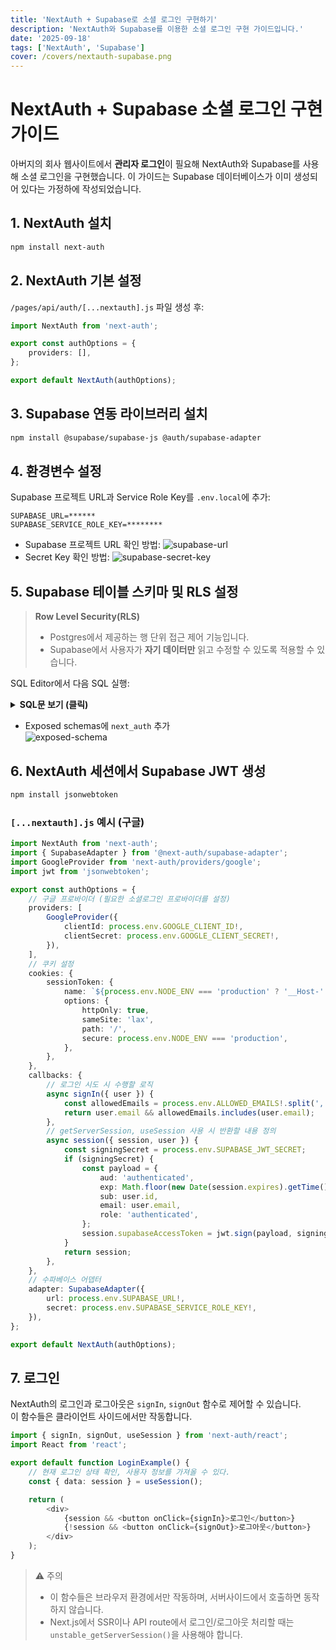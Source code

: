 ```yaml
---
title: 'NextAuth + Supabase로 소셜 로그인 구현하기'
description: 'NextAuth와 Supabase를 이용한 소셜 로그인 구현 가이드입니다.'
date: '2025-09-18'
tags: ['NextAuth', 'Supabase']
cover: /covers/nextauth-supabase.png
---
```


# NextAuth + Supabase 소셜 로그인 구현 가이드

아버지의 회사 웹사이트에서 **관리자 로그인**이 필요해 NextAuth와 Supabase를 사용해 소셜 로그인을 구현했습니다. 이 가이드는 Supabase 데이터베이스가 이미 생성되어 있다는 가정하에 작성되었습니다.

## 1. NextAuth 설치

```bash
npm install next-auth
```

## 2. NextAuth 기본 설정

`/pages/api/auth/[...nextauth].js` 파일 생성 후:

```typescript
import NextAuth from 'next-auth';

export const authOptions = {
    providers: [],
};

export default NextAuth(authOptions);
```

## 3. Supabase 연동 라이브러리 설치

```bash
npm install @supabase/supabase-js @auth/supabase-adapter
```

## 4. 환경변수 설정

Supabase 프로젝트 URL과 Service Role Key를 `.env.local`에 추가:

```
SUPABASE_URL=******
SUPABASE_SERVICE_ROLE_KEY=********
```

-   Supabase 프로젝트 URL 확인 방법:
    ![supabase-url](/images/nextauth-supabase/url.png)
-   Secret Key 확인 방법:
    ![supabase-secret-key](/images/nextauth-supabase/secret.png)

## 5. Supabase 테이블 스키마 및 RLS 설정

> **Row Level Security(RLS)**
>
> -   Postgres에서 제공하는 행 단위 접근 제어 기능입니다.
> -   Supabase에서 사용자가 **자기 데이터만** 읽고 수정할 수 있도록 적용할 수 있습니다.

SQL Editor에서 다음 SQL 실행:

<details>
  <summary>
   <strong style={{textDecoration : "underline"}}>SQL문 보기 (클릭)</strong>
  </summary>

```sql
CREATE SCHEMA next_auth;

GRANT USAGE ON SCHEMA next_auth TO service_role;
GRANT ALL ON SCHEMA next_auth TO postgres;

CREATE TABLE IF NOT EXISTS next_auth.users (
  id uuid NOT NULL DEFAULT uuid_generate_v4(),
  name text,
  email text,
  "emailVerified" timestamp with time zone,
  image text,
  CONSTRAINT users_pkey PRIMARY KEY (id),
  CONSTRAINT email_unique UNIQUE (email)
);

GRANT ALL ON TABLE next_auth.users TO postgres;
GRANT ALL ON TABLE next_auth.users TO service_role;

CREATE FUNCTION next_auth.uid() RETURNS uuid
LANGUAGE sql STABLE AS $$
  select coalesce(
    nullif(current_setting('request.jwt.claim.sub', true), ''),
    (nullif(current_setting('request.jwt.claims', true), '')::jsonb ->> 'sub')
  )::uuid
$$;

CREATE TABLE IF NOT EXISTS next_auth.sessions (
  id uuid NOT NULL DEFAULT uuid_generate_v4(),
  expires timestamp with time zone NOT NULL,
  "sessionToken" text NOT NULL,
  "userId" uuid,
  CONSTRAINT sessions_pkey PRIMARY KEY (id),
  CONSTRAINT sessionToken_unique UNIQUE ("sessionToken"),
  CONSTRAINT "sessions_userId_fkey" FOREIGN KEY ("userId")
    REFERENCES next_auth.users (id)
    ON UPDATE NO ACTION
    ON DELETE CASCADE
);

GRANT ALL ON TABLE next_auth.sessions TO postgres;
GRANT ALL ON TABLE next_auth.sessions TO service_role;

CREATE TABLE IF NOT EXISTS next_auth.accounts (
  id uuid NOT NULL DEFAULT uuid_generate_v4(),
  type text NOT NULL,
  provider text NOT NULL,
  "providerAccountId" text NOT NULL,
  refresh_token text,
  access_token text,
  expires_at bigint,
  token_type text,
  scope text,
  id_token text,
  session_state text,
  oauth_token_secret text,
  oauth_token text,
  "userId" uuid,
  CONSTRAINT accounts_pkey PRIMARY KEY (id),
  CONSTRAINT provider_unique UNIQUE (provider, "providerAccountId"),
  CONSTRAINT "accounts_userId_fkey" FOREIGN KEY ("userId")
    REFERENCES next_auth.users (id)
    ON UPDATE NO ACTION
    ON DELETE CASCADE
);

GRANT ALL ON TABLE next_auth.accounts TO postgres;
GRANT ALL ON TABLE next_auth.accounts TO service_role;

CREATE TABLE IF NOT EXISTS next_auth.verification_tokens (
  identifier text,
  token text,
  expires timestamp with time zone NOT NULL,
  CONSTRAINT verification_tokens_pkey PRIMARY KEY (token),
  CONSTRAINT token_unique UNIQUE (token),
  CONSTRAINT token_identifier_unique UNIQUE (token, identifier)
);

GRANT ALL ON TABLE next_auth.verification_tokens TO postgres;
GRANT ALL ON TABLE next_auth.verification_tokens TO service_role;
```

</details>

-   Exposed schemas에 `next_auth` 추가  
    ![exposed-schema](/images/nextauth-supabase/exposed.png)

## 6. NextAuth 세션에서 Supabase JWT 생성

```bash
npm install jsonwebtoken
```

### `[...nextauth].js` 예시 (구글)

```typescript
import NextAuth from 'next-auth';
import { SupabaseAdapter } from '@next-auth/supabase-adapter';
import GoogleProvider from 'next-auth/providers/google';
import jwt from 'jsonwebtoken';

export const authOptions = {
    // 구글 프로바이더 (필요한 소셜로그인 프로바이더를 설정)
    providers: [
        GoogleProvider({
            clientId: process.env.GOOGLE_CLIENT_ID!,
            clientSecret: process.env.GOOGLE_CLIENT_SECRET!,
        }),
    ],
    // 쿠키 설정
    cookies: {
        sessionToken: {
            name: `${process.env.NODE_ENV === 'production' ? '__Host-' : ''}next-auth.session-token`,
            options: {
                httpOnly: true,
                sameSite: 'lax',
                path: '/',
                secure: process.env.NODE_ENV === 'production',
            },
        },
    },
    callbacks: {
        // 로그인 시도 시 수행할 로직
        async signIn({ user }) {
            const allowedEmails = process.env.ALLOWED_EMAILS!.split(',');
            return user.email && allowedEmails.includes(user.email);
        },
        // getServerSession, useSession 사용 시 반환할 내용 정의
        async session({ session, user }) {
            const signingSecret = process.env.SUPABASE_JWT_SECRET;
            if (signingSecret) {
                const payload = {
                    aud: 'authenticated',
                    exp: Math.floor(new Date(session.expires).getTime() / 1000),
                    sub: user.id,
                    email: user.email,
                    role: 'authenticated',
                };
                session.supabaseAccessToken = jwt.sign(payload, signingSecret);
            }
            return session;
        },
    },
    // 수파베이스 어뎁터
    adapter: SupabaseAdapter({
        url: process.env.SUPABASE_URL!,
        secret: process.env.SUPABASE_SERVICE_ROLE_KEY!,
    }),
};

export default NextAuth(authOptions);
```

## 7. 로그인

NextAuth의 로그인과 로그아웃은 `signIn`, `signOut` 함수로 제어할 수 있습니다.  
이 함수들은 클라이언트 사이드에서만 작동합니다.

```typescript
import { signIn, signOut, useSession } from 'next-auth/react';
import React from 'react';

export default function LoginExample() {
    // 현재 로그인 상태 확인, 사용자 정보를 가져올 수 있다.
    const { data: session } = useSession();

    return (
        <div>
            {session && <button onClick={signIn}>로그인</button>}
            {!session && <button onClick={signOut}>로그아웃</button>}
        </div>
    );
}
```

> ⚠️ 주의
>
> -   이 함수들은 브라우저 환경에서만 작동하며, 서버사이드에서 호출하면 동작하지 않습니다.
> -   Next.js에서 SSR이나 API route에서 로그인/로그아웃 처리할 때는 `unstable_getServerSession()`을 사용해야 합니다.
